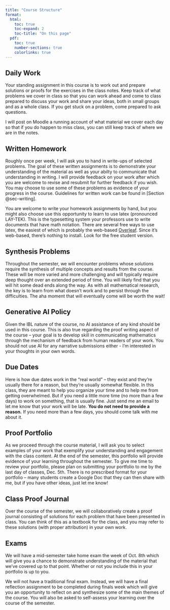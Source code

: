 ```yaml
---
title: "Course Structure"
format:
  html: 
    toc: true
    toc-expand: 2
    toc-title: "On this page"
  pdf:
    toc: true
    number-sections: true
    colorlinks: true
---
```


## Daily Work

Your standing assignment in this course is to work out and prepare solutions or proofs for the exercises in the class notes. Keep track of what problems we cover in class so that you can work ahead and come to class prepared to discuss your work and share your ideas, both in small groups and as a whole class. If you get stuck on a problem, come prepared to ask questions.

I will post on Moodle a running account of what material we cover each day so that if you do happen to miss class, you can still keep track of where we are in the notes.

## Written Homework

Roughly once per week, I will ask you to hand in write-ups of selected problems. The goal of these written assignments is to demonstrate your understanding of the material as well as your abilty to communicate that understanding in writing. I will provide feedback on your work after which you are welcome to revise and resubmit for further feedback if you wish. You may choose to use some of these problems as evidence of your progress in the course. Guidelines for written work can be found in [Section @sec-writing].

You are welcome to write your homework assignments by hand, but you might also choose use this opportunity to learn to use latex (pronounced LAY-TEK). This is the typesetting system your professors use to write documents that have math notation. There are several free ways to use latex, the easiest of which is probably the web-based [Overleaf](http://overleaf.com). Since it's web-based, there's nothing to install. Look for the free student version.

## Synthesis Problems

Throughout the semester, we will encounter problems whose solutions require the synthesis of multiple concepts and results from the course. These will be more varied and more challenging and will typically require deep thought over an extended period of time. You will likely find that you will hit some dead ends along the way. As with all mathematical research, the key is to learn from what doesn’t work and to persist through the difficulties. The aha moment that will eventually come will be worth the wait!

## Generative AI Policy

Given the IBL nature of the course, no AI assistance of any kind should be used in this course. This is also true regarding the proof writing aspect of the course -- your goal is to develop skill in communicating mathematics through the mechanism of feedback from human readers of your work. You should not use AI for any narrative submissions either - I'm interested in your thoughts in your own words.

## Due Dates

Here is how due dates work in the "real world" -- they exist and they're usually there for a reason, but they're usually somewhat flexible. In this class, they are meant to help you organize your time and to help me from getting overwhelmed. But if you need a little more time (no more than a few days) to work on something, that is usually fine. Just send me an email to let me know that your work will be late. **You do not need to provide a reason.** If you need more than a few days, you should come talk with me about it.

## Proof Portfolio

As we proceed through the course material, I will ask you to select examples of your work that exemplify your understanding and engagement with the class content. At the end of the semester, this portfolio will provide evidence of your learning throughout the semester. To give me time to review your portfolio, please plan on submitting your portfolio to me by the last day of classes, Dec. 5th. There is no prescribed format for your portfolio -- many students create a Google Doc that they can then share with me, but if you have other ideas, just let me know!

## Class Proof Journal

Over the course of the semester, we will collaboratively create a proof journal consisting of solutions for each problem that have been presented in class. You can think of this as a textbook for the class, and you may refer to these solutions (with proper attribution) in your own work.

## Exams

We will have a mid-semester take home exam the week of Oct. 8th which will give you a chance to demonstrate understanding of the material that we've covered up to that point. Whether or not you include this in your portfolio is up to you.

We will not have a traditional final exam. Instead, we will have a final reflection assignment to be completed during finals week which will give you an opportunity to reflect on and synthesize some of the main themes of the course. You will also be asked to self-assess your learning over the course of the semester.
